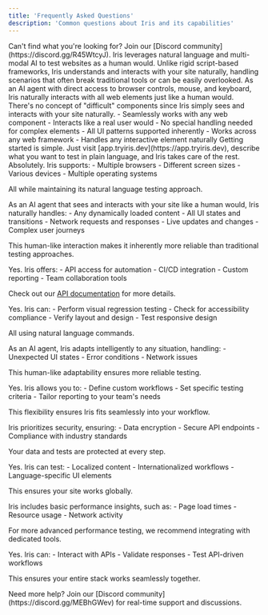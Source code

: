 ```yaml
---
title: 'Frequently Asked Questions'
description: 'Common questions about Iris and its capabilities'
---
```


<Tip>
Can't find what you're looking for? Join our [Discord community](https://discord.gg/R45WtcyJ).
</Tip>

<AccordionGroup>

<Accordion title="What sets Iris apart?">
Iris leverages natural language and multi-modal AI to test websites as a human would. Unlike rigid script-based frameworks, Iris understands and interacts with your site naturally, handling scenarios that often break traditional tools or can be easily overlooked.
</Accordion>

<Accordion title="How does Iris handle complex web elements?">
As an AI agent with direct access to browser controls, mouse, and keyboard, Iris naturally interacts with all web elements just like a human would. There's no concept of "difficult" components since Iris simply sees and interacts with your site naturally.

<CardGroup cols={2}>
  <Card title="Natural Interaction">
    - Seamlessly works with any web component
    - Interacts like a real user would
    - No special handling needed for complex elements
  </Card>
  <Card title="Universal Coverage">
    - All UI patterns supported inherently
    - Works across any web framework
    - Handles any interactive element naturally
  </Card>
</CardGroup>
</Accordion>

<Accordion title="How easy is it to get started?">
Getting started is simple. Just visit [app.tryiris.dev](https://app.tryiris.dev), describe what you want to test in plain language, and Iris takes care of the rest.
</Accordion>

<Accordion title="Can Iris test across multiple browsers and devices?">
Absolutely. Iris supports:

<CardGroup cols={2}>
  <Card title="Platform Support">
    - Multiple browsers
    - Different screen sizes
  </Card>
  <Card title="Environment Coverage">
    - Various devices
    - Multiple operating systems
  </Card>
</CardGroup>

All while maintaining its natural language testing approach.
</Accordion>

<Accordion title="How does Iris handle dynamic content and state management?">
As an AI agent that sees and interacts with your site like a human would, Iris naturally handles:

<Card>
  - Any dynamically loaded content
  - All UI states and transitions
  - Network requests and responses
  - Live updates and changes
  - Complex user journeys
</Card>

This human-like interaction makes it inherently more reliable than traditional testing approaches.
</Accordion>

<Accordion title="Can Iris integrate with my CI/CD pipeline?">
Yes. Iris offers:

<Card>
  - API access for automation
  - CI/CD integration
  - Custom reporting
  - Team collaboration tools
</Card>

Check out our [API documentation](/api-reference/introduction) for more details.
</Accordion>

<Accordion title="Does Iris support visual testing and accessibility checks?">
Yes. Iris can:

<Card>
  - Perform visual regression testing
  - Check for accessibility compliance
  - Verify layout and design
  - Test responsive design
</Card>

All using natural language commands.
</Accordion>

<Accordion title="How does Iris handle edge cases and unexpected behavior?">
As an AI agent, Iris adapts intelligently to any situation, handling:

<Card>
  - Unexpected UI states
  - Error conditions
  - Network issues
</Card>

This human-like adaptability ensures more reliable testing.
</Accordion>

<Accordion title="Can I customize Iris for my specific needs?">
Yes. Iris allows you to:

<Card>
  - Define custom workflows
  - Set specific testing criteria
  - Tailor reporting to your team's needs
</Card>

This flexibility ensures Iris fits seamlessly into your workflow.
</Accordion>

<Accordion title="How secure is Iris?">
Iris prioritizes security, ensuring:

<Card>
  - Data encryption
  - Secure API endpoints
  - Compliance with industry standards
</Card>

Your data and tests are protected at every step.
</Accordion>

<Accordion title="Does Iris support internationalization and localization testing?">
Yes. Iris can test:

<Card>
  - Localized content
  - Internationalized workflows
  - Language-specific UI elements
</Card>

This ensures your site works globally.
</Accordion>

<Accordion title="How does Iris handle performance testing?">
Iris includes basic performance insights, such as:

<Card>
  - Page load times
  - Resource usage
  - Network activity
</Card>

For more advanced performance testing, we recommend integrating with dedicated tools.
</Accordion>

<Accordion title="Can I test APIs alongside my web application?">
Yes. Iris can:

<Card>
  - Interact with APIs
  - Validate responses
  - Test API-driven workflows
</Card>

This ensures your entire stack works seamlessly together.
</Accordion>

</AccordionGroup>

<Note>
Need more help? Join our [Discord community](https://discord.gg/MEBhGWev) for real-time support and discussions.
</Note> 